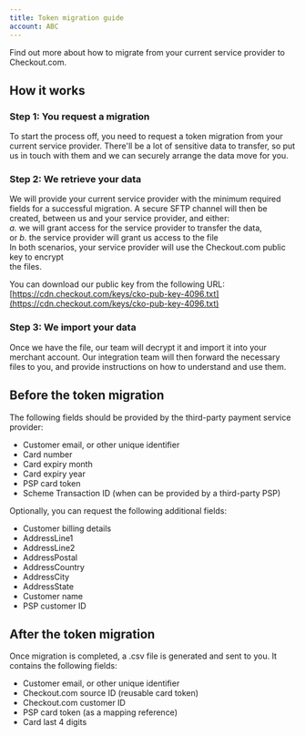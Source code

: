 ```yaml
---
title: Token migration guide
account: ABC
---
```


Find out more about how to migrate from your current service provider to Checkout.com.

How it works
------------

### Step 1: You request a migration

To start the process off, you need to request a token migration from your current service provider. There'll be a lot of sensitive data to transfer, so put us in touch with them and we can securely arrange the data move for you.

### Step 2: We retrieve your data

We will provide your current service provider with the minimum required fields for a successful migration. A secure SFTP channel will then be created, between us and your service provider, and either:  
_a._ we will grant access for the service provider to transfer the data,  
or _b._ the service provider will grant us access to the file  
In both scenarios, your service provider will use the Checkout.com public key to encrypt  
the files.

You can download our public key from the following URL:  
[https://cdn.checkout.com/keys/cko-pub-key-4096.txt](https://cdn.checkout.com/keys/cko-pub-key-4096.txt)

### Step 3: We import your data

Once we have the file, our team will decrypt it and import it into your merchant account. Our integration team will then forward the necessary files to you, and provide instructions on how to understand and use them.

Before the token migration
--------------------------

The following fields should be provided by the third-party payment service provider:

*   Customer email, or other unique identifier
*   Card number
*   Card expiry month
*   Card expiry year
*   PSP card token
*   Scheme Transaction ID (when can be provided by a third-party PSP)

  
Optionally, you can request the following additional fields:

*   Customer billing details
*   AddressLine1
*   AddressLine2
*   AddressPostal
*   AddressCountry
*   AddressCity
*   AddressState
*   Customer name
*   PSP customer ID

After the token migration
-------------------------

Once migration is completed, a .csv file is generated and sent to you. It contains the following fields:

*   Customer email, or other unique identifier
*   Checkout.com source ID (reusable card token)
*   Checkout.com customer ID
*   PSP card token (as a mapping reference)
*   Card last 4 digits
